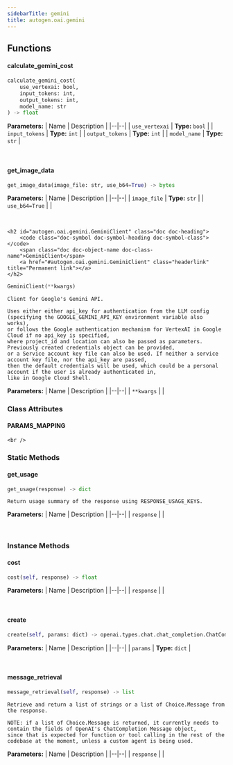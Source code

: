 ```yaml
---
sidebarTitle: gemini
title: autogen.oai.gemini
---
```


## Functions

<code class="doc-symbol doc-symbol-heading doc-symbol-function"></code>
#### calculate_gemini_cost
<a href="#autogen.oai.gemini..calculate_gemini_cost" class="headerlink" title="Permanent link"></a>

```python
calculate_gemini_cost(
    use_vertexai: bool,
    input_tokens: int,
    output_tokens: int,
    model_name: str
) -> float
```

    

<b>Parameters:</b>
| Name | Description |
|--|--|
| `use_vertexai` | **Type:** `bool` |
| `input_tokens` | **Type:** `int` |
| `output_tokens` | **Type:** `int` |
| `model_name` | **Type:** `str` |

<br />

<code class="doc-symbol doc-symbol-heading doc-symbol-function"></code>
#### get_image_data
<a href="#autogen.oai.gemini..get_image_data" class="headerlink" title="Permanent link"></a>

```python
get_image_data(image_file: str, use_b64=True) -> bytes
```

    

<b>Parameters:</b>
| Name | Description |
|--|--|
| `image_file` | **Type:** `str` |
| `use_b64=True` |  |

<br />

    <h2 id="autogen.oai.gemini.GeminiClient" class="doc doc-heading">
        <code class="doc-symbol doc-symbol-heading doc-symbol-class"></code>
        <span class="doc doc-object-name doc-class-name">GeminiClient</span>
        <a href="#autogen.oai.gemini.GeminiClient" class="headerlink" title="Permanent link"></a>
    </h2>

```python
GeminiClient(**kwargs)
```

    Client for Google's Gemini API.
    
    Uses either either api_key for authentication from the LLM config
    (specifying the GOOGLE_GEMINI_API_KEY environment variable also works),
    or follows the Google authentication mechanism for VertexAI in Google Cloud if no api_key is specified,
    where project_id and location can also be passed as parameters. Previously created credentials object can be provided,
    or a Service account key file can also be used. If neither a service account key file, nor the api_key are passed,
    then the default credentials will be used, which could be a personal account if the user is already authenticated in,
    like in Google Cloud Shell.

<b>Parameters:</b>
| Name | Description |
|--|--|
| `**kwargs` |  |

### Class Attributes

<code class="doc-symbol doc-symbol-heading doc-symbol-attribute"></code>
#### PARAMS_MAPPING
<a href="#autogen.oai.gemini.GeminiClient.PARAMS_MAPPING" class="headerlink" title="Permanent link"></a>

    <br />

### Static Methods

<code class="doc-symbol doc-symbol-heading doc-symbol-method"></code>
#### get_usage
<a href="#autogen.oai.gemini.GeminiClient.get_usage" class="headerlink" title="Permanent link"></a>

```python
get_usage(response) -> dict
```

    Return usage summary of the response using RESPONSE_USAGE_KEYS.

<b>Parameters:</b>
| Name | Description |
|--|--|
| `response` |  |

<br />

### Instance Methods

<code class="doc-symbol doc-symbol-heading doc-symbol-method"></code>
#### cost
<a href="#autogen.oai.gemini.GeminiClient.cost" class="headerlink" title="Permanent link"></a>

```python
cost(self, response) -> float
```

    

<b>Parameters:</b>
| Name | Description |
|--|--|
| `response` |  |

<br />

<code class="doc-symbol doc-symbol-heading doc-symbol-method"></code>
#### create
<a href="#autogen.oai.gemini.GeminiClient.create" class="headerlink" title="Permanent link"></a>

```python
create(self, params: dict) -> openai.types.chat.chat_completion.ChatCompletion
```

    

<b>Parameters:</b>
| Name | Description |
|--|--|
| `params` | **Type:** `dict` |

<br />

<code class="doc-symbol doc-symbol-heading doc-symbol-method"></code>
#### message_retrieval
<a href="#autogen.oai.gemini.GeminiClient.message_retrieval" class="headerlink" title="Permanent link"></a>

```python
message_retrieval(self, response) -> list
```

    Retrieve and return a list of strings or a list of Choice.Message from the response.
    
    NOTE: if a list of Choice.Message is returned, it currently needs to contain the fields of OpenAI's ChatCompletion Message object,
    since that is expected for function or tool calling in the rest of the codebase at the moment, unless a custom agent is being used.

<b>Parameters:</b>
| Name | Description |
|--|--|
| `response` |  |

<br />